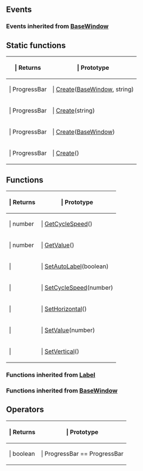 ==Events==

{{Lua/Events_Prefix}}

===Events inherited from [[Lua/Client/BaseWindow|BaseWindow]]===

{{Lua/Client/BaseWindow/Events}}

{{Lua/Events_Suffix}}

==Static functions==

{{Lua/Table_Prefix}}
{| {{Lua/Table_Header}}
!{{Lua/Column_Style/Returns_List}} | Returns
!{{Lua/Column_Style/Prototype_List}} | Prototype
|-
|{{Lua/Cell_Style/Returns_List}} | ProgressBar
|{{Lua/Cell_Style/Prototype_List}} | [[Lua/Client/ProgressBar/Static Functions/Create|Create]]([[Lua/Client/BaseWindow|BaseWindow]], string)
|-
|{{Lua/Cell_Style/Returns_List}} | ProgressBar
|{{Lua/Cell_Style/Prototype_List}} | [[Lua/Client/ProgressBar/Static Functions/Create|Create]](string)
|-
|{{Lua/Cell_Style/Returns_List}} | ProgressBar
|{{Lua/Cell_Style/Prototype_List}} | [[Lua/Client/ProgressBar/Static Functions/Create|Create]]([[Lua/Client/BaseWindow|BaseWindow]])
|-
|{{Lua/Cell_Style/Returns_List}} | ProgressBar
|{{Lua/Cell_Style/Prototype_List}} | [[Lua/Client/ProgressBar/Static Functions/Create|Create]]()
|} {{Lua/Table_Suffix}}

==Functions==

{{Lua/Table_Prefix}}
{| {{Lua/Table_Header}}
!{{Lua/Column_Style/Returns_List}} | Returns
!{{Lua/Column_Style/Prototype_List}} | Prototype
|-
|{{Lua/Cell_Style/Returns_List}} | number
|{{Lua/Cell_Style/Prototype_List}} | [[Lua/Client/ProgressBar/Functions/GetCycleSpeed|GetCycleSpeed]]()
|-
|{{Lua/Cell_Style/Returns_List}} | number
|{{Lua/Cell_Style/Prototype_List}} | [[Lua/Client/ProgressBar/Functions/GetValue|GetValue]]()
|-
|{{Lua/Cell_Style/Returns_List}} | 
|{{Lua/Cell_Style/Prototype_List}} | [[Lua/Client/ProgressBar/Functions/SetAutoLabel|SetAutoLabel]](boolean)
|-
|{{Lua/Cell_Style/Returns_List}} | 
|{{Lua/Cell_Style/Prototype_List}} | [[Lua/Client/ProgressBar/Functions/SetCycleSpeed|SetCycleSpeed]](number)
|-
|{{Lua/Cell_Style/Returns_List}} | 
|{{Lua/Cell_Style/Prototype_List}} | [[Lua/Client/ProgressBar/Functions/SetHorizontal|SetHorizontal]]()
|-
|{{Lua/Cell_Style/Returns_List}} | 
|{{Lua/Cell_Style/Prototype_List}} | [[Lua/Client/ProgressBar/Functions/SetValue|SetValue]](number)
|-
|{{Lua/Cell_Style/Returns_List}} | 
|{{Lua/Cell_Style/Prototype_List}} | [[Lua/Client/ProgressBar/Functions/SetVertical|SetVertical]]()
|} {{Lua/Table_Suffix}}

===Functions inherited from [[Lua/Client/Label|Label]]===

{{Lua/Client/Label/Functions}}

===Functions inherited from [[Lua/Client/BaseWindow|BaseWindow]]===

{{Lua/Client/BaseWindow/Functions}}

==Operators==

{{Lua/Table_Prefix}}
{| {{Lua/Table_Header}}
!{{Lua/Column_Style/Returns_List}} | Returns
!{{Lua/Column_Style/Prototype_List}} | Prototype
|-
|{{Lua/Cell_Style/Returns_List}} | boolean
|{{Lua/Cell_Style/Prototype_List}} | ProgressBar == ProgressBar
|} {{Lua/Table_Suffix}}